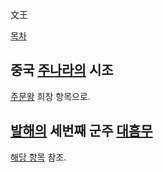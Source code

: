 文王

[[목차]]

== 중국 [[주나라]]의 시조 ==
[[주문왕]] 희창 항목으로.

== [[발해]]의 세번째 군주 [[대흠무]] ==
[[문왕(발해)|해당 항목]] 참조.
